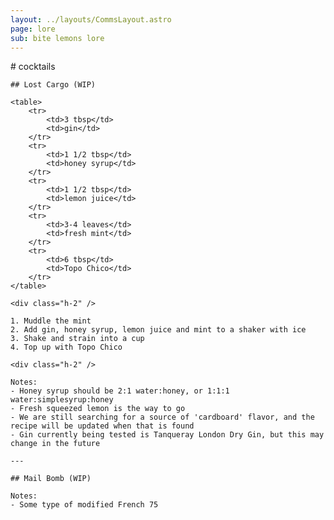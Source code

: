 ```yaml
---
layout: ../layouts/CommsLayout.astro
page: lore
sub: bite lemons lore
---
```


<Section>
    <div class="bg-lmn-blue">
        # cocktails
    </div>

    ## Lost Cargo (WIP)

    <table>
        <tr>
            <td>3 tbsp</td>
            <td>gin</td>
        </tr>
        <tr>
            <td>1 1/2 tbsp</td>
            <td>honey syrup</td>
        </tr>
        <tr>
            <td>1 1/2 tbsp</td>
            <td>lemon juice</td>
        </tr>
        <tr>
            <td>3-4 leaves</td>
            <td>fresh mint</td>
        </tr>
        <tr>
            <td>6 tbsp</td>
            <td>Topo Chico</td>
        </tr>
    </table>  

    <div class="h-2" />

    1. Muddle the mint
    2. Add gin, honey syrup, lemon juice and mint to a shaker with ice
    3. Shake and strain into a cup
    4. Top up with Topo Chico  

    <div class="h-2" />

    Notes:
    - Honey syrup should be 2:1 water:honey, or 1:1:1 water:simplesyrup:honey  
    - Fresh squeezed lemon is the way to go
    - We are still searching for a source of 'cardboard' flavor, and the recipe will be updated when that is found
    - Gin currently being tested is Tanqueray London Dry Gin, but this may change in the future

    ---

    ## Mail Bomb (WIP)

    Notes:
    - Some type of modified French 75
</Section>
